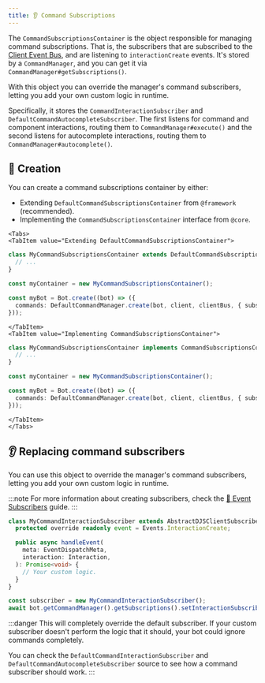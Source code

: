 ```yaml
---
title: 👂 Command Subscriptions
---
```



The `CommandSubscriptionsContainer` is the object responsible for managing command subscriptions. That is, the subscribers
that are subscribed to the [Client Event Bus](../events/event-manager#-client-event-bus), and are listening to
`interactionCreate` events. It's stored by a `CommandManager`, and you can get it via
`CommandManager#getSubscriptions()`.

With this object you can override the manager's command subscribers, letting you add your own custom logic in runtime.

Specifically, it stores the `CommandInteractionSubscriber` and `DefaultCommandAutocompleteSubscriber`.
The first listens for command and component interactions, routing them to `CommandManager#execute()` and the second
listens for autocomplete interactions, routing them to `CommandManager#autocomplete()`.

## 👷 Creation

You can create a command subscriptions container by either:

* Extending `DefaultCommandSubscriptionsContainer` from `@framework` (recommended).
* Implementing the `CommandSubscriptionsContainer` interface from `@core`.

```mdx-code-block
<Tabs>
<TabItem value="Extending DefaultCommandSubscriptionsContainer">
```

```ts
class MyCommandSubscriptionsContainer extends DefaultCommandSubscriptionsContainer {
  // ...
}

const myContainer = new MyCommandSubscriptionsContainer();

const myBot = Bot.create((bot) => ({
  commands: DefaultCommandManager.create(bot, client, clientBus, { subscriptionsContainer: myContainer }),
}));
```

```mdx-code-block
</TabItem>
<TabItem value="Implementing CommandSubscriptionsContainer">
```

```ts
class MyCommandSubscriptionsContainer implements CommandSubscriptionsContainer {
  // ...
}

const myContainer = new MyCommandSubscriptionsContainer();

const myBot = Bot.create((bot) => ({
  commands: DefaultCommandManager.create(bot, client, clientBus, { subscriptionsContainer: myContainer }),
}));
```

```mdx-code-block
</TabItem>
</Tabs>
```

## 👂 Replacing command subscribers

You can use this object to override the manager's command subscribers, letting you add your own custom logic in runtime.

:::note
For more information about creating subscribers, check the [📩 Event Subscribers](../events/event-subscriber) guide.
:::

```ts
class MyCommandInteractionSubscriber extends AbstractDJSClientSubscriber<'interactionCreate'> {
  protected override readonly event = Events.InteractionCreate;

  public async handleEvent(
    meta: EventDispatchMeta,
    interaction: Interaction,
  ): Promise<void> {
    // Your custom logic.
  }
}

const subscriber = new MyCommandInteractionSubscriber();
await bot.getCommandManager().getSubscriptions().setInteractionSubscriber(subscriber);
```

:::danger
This will completely override the default subscriber. If your custom subscriber doesn't perform the logic that it
should, your bot could ignore commands completely.

You can check the `DefaultCommandInteractionSubscriber` and `DefaultCommandAutocompleteSubscriber` source to see how a
command subscriber should work.
:::
